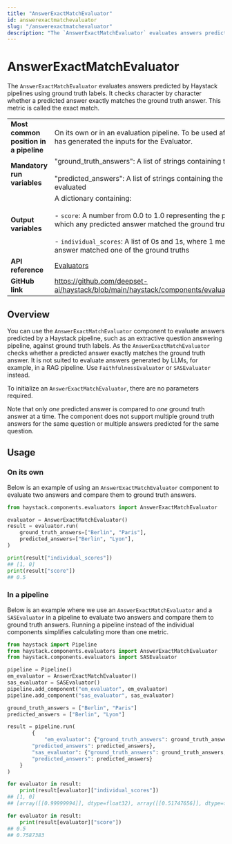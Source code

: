 ```yaml
---
title: "AnswerExactMatchEvaluator"
id: answerexactmatchevaluator
slug: "/answerexactmatchevaluator"
description: "The `AnswerExactMatchEvaluator` evaluates answers predicted by Haystack pipelines using ground truth labels. It checks character by character whether a predicted answer exactly matches the ground truth answer. This metric is called the exact match."
---
```


# AnswerExactMatchEvaluator

The `AnswerExactMatchEvaluator` evaluates answers predicted by Haystack pipelines using ground truth labels. It checks character by character whether a predicted answer exactly matches the ground truth answer. This metric is called the exact match.

|  |  |
| --- | --- |
| **Most common position in a pipeline** | On its own or in an evaluation pipeline. To be used after a separate pipeline that has generated the inputs for the Evaluator. |
| **Mandatory run variables** | "ground_truth_answers": A list of strings containing the ground truth answers  <br /> <br />"predicted_answers": A list of strings containing the predicted answers to be evaluated |
| **Output variables** | A dictionary containing:  <br /> <br />\- `score`: A number from 0.0 to 1.0 representing the proportion of questions in which any predicted answer matched the ground truth answers  <br /> <br />- `individual_scores`: A list of 0s and 1s, where 1 means that the predicted answer matched one of the ground truths |
| **API reference** | [Evaluators](/reference/evaluators-api) |
| **GitHub link** | https://github.com/deepset-ai/haystack/blob/main/haystack/components/evaluators/answer_exact_match.py |

## Overview

You can use the `AnswerExactMatchEvaluator` component to evaluate answers predicted by a Haystack pipeline, such as an extractive question answering pipeline, against ground truth labels. As the `AnswerExactMatchEvaluator` checks whether a predicted answer exactly matches the ground truth answer. It is not suited to evaluate answers generated by LLMs, for example, in a RAG pipeline. Use `FaithfulnessEvaluator` or `SASEvaluator` instead.

To initialize an `AnswerExactMatchEvaluator`, there are no parameters required.

Note that only _one_ predicted answer is compared to _one_ ground truth answer at a time. The component does not support multiple ground truth answers for the same question or multiple answers predicted for the same question.

## Usage

### On its own

Below is an example of using an `AnswerExactMatchEvaluator` component to evaluate two answers and compare them to ground truth answers.

```python
from haystack.components.evaluators import AnswerExactMatchEvaluator

evaluator = AnswerExactMatchEvaluator()
result = evaluator.run(
    ground_truth_answers=["Berlin", "Paris"],
    predicted_answers=["Berlin", "Lyon"],
)

print(result["individual_scores"])
## [1, 0]
print(result["score"])
## 0.5
```

### In a pipeline

Below is an example where we use an `AnswerExactMatchEvaluator` and a `SASEvaluator` in a pipeline to evaluate two answers and compare them to ground truth answers. Running a pipeline instead of the individual components simplifies calculating more than one metric.

```python
from haystack import Pipeline
from haystack.components.evaluators import AnswerExactMatchEvaluator
from haystack.components.evaluators import SASEvaluator

pipeline = Pipeline()
em_evaluator = AnswerExactMatchEvaluator()
sas_evaluator = SASEvaluator()
pipeline.add_component("em_evaluator", em_evaluator)
pipeline.add_component("sas_evaluator", sas_evaluator)

ground_truth_answers = ["Berlin", "Paris"]
predicted_answers = ["Berlin", "Lyon"]

result = pipeline.run(
		{
			"em_evaluator": {"ground_truth_answers": ground_truth_answers,
	    "predicted_answers": predicted_answers},
	    "sas_evaluator": {"ground_truth_answers": ground_truth_answers,
	    "predicted_answers": predicted_answers}
    }
)

for evaluator in result:
    print(result[evaluator]["individual_scores"])
## [1, 0]
## [array([[0.99999994]], dtype=float32), array([[0.51747656]], dtype=float32)]

for evaluator in result:
    print(result[evaluator]["score"])
## 0.5
## 0.7587383
```
